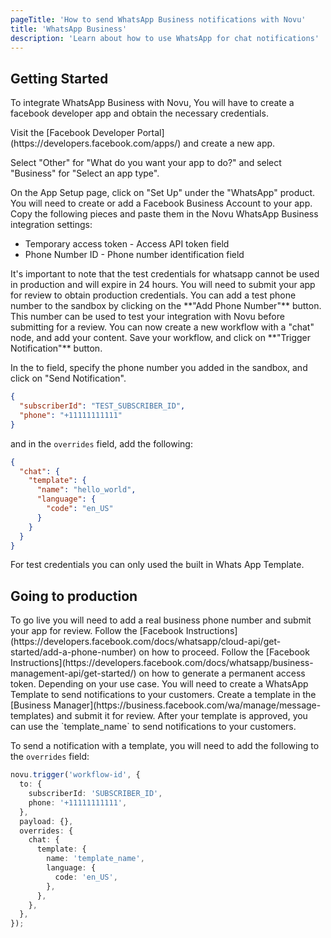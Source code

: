 ```yaml
---
pageTitle: 'How to send WhatsApp Business notifications with Novu'
title: 'WhatsApp Business'
description: 'Learn about how to use WhatsApp for chat notifications'
---
```


## Getting Started

To integrate WhatsApp Business with Novu, You will have to create a facebook developer app and obtain the necessary credentials.

<Steps>
<Step title="Create a Facebook developer app">
Visit the [Facebook Developer Portal](https://developers.facebook.com/apps/) and create a new app.

Select "Other" for "What do you want your app to do?" and select "Business" for "Select an app type".

</Step>

<Step title="Setup WhatsApp product">
  On the App Setup page, click on "Set Up" under the "WhatsApp" product. You will need to create or
  add a Facebook Business Account to your app.
</Step>

<Step title="Send a sandbox message">
Copy the following pieces and paste them in the Novu WhatsApp Business integration settings:

- Temporary access token - Access API token field
- Phone Number ID - Phone number identification field

<Callout type="warn">
  It's important to note that the test credentials for whatsapp cannot be used
  in production and will expire in 24 hours. You will need to submit your app
  for review to obtain production credentials.
</Callout>
</Step>

<Step title="Add a test phone number">
  You can add a test phone number to the sandbox by clicking on the **"Add Phone Number"** button.
  This number can be used to test your integration with Novu before submitting for a review.
</Step>

<Step title="Send a test notification from Novu">
You can now create a new workflow with a "chat" node, and add your content. Save your workflow, and click on **"Trigger Notification"** button.

In the to field, specify the phone number you added in the sandbox, and click on "Send Notification".

```json
{
  "subscriberId": "TEST_SUBSCRIBER_ID",
  "phone": "+11111111111"
}
```

and in the `overrides` field, add the following:

```json
{
  "chat": {
    "template": {
      "name": "hello_world",
      "language": {
        "code": "en_US"
      }
    }
  }
}
```

<Callout type="info">
  For test credentials you can only used the built in Whats App Template.
</Callout>
</Step>
</Steps>

## Going to production

<Steps>
<Step title="Register a business phone number">
To go live you will need to add a real business phone number and submit your app for review.
Follow the [Facebook Instructions](https://developers.facebook.com/docs/whatsapp/cloud-api/get-started/add-a-phone-number) on how to proceed.
</Step>

<Step title="Generate a permanent access token">
  Follow the [Facebook
  Instructions](https://developers.facebook.com/docs/whatsapp/business-management-api/get-started/)
  on how to generate a permanent access token. Depending on your use case.
</Step>

<Step title="Create a WhatsApp template">
You will need to create a WhatsApp Template to send notifications to your customers. Create a template in the [Business Manager](https://business.facebook.com/wa/manage/message-templates) and submit it for review.
After your template is approved, you can use the `template_name` to send notifications to your customers.

To send a notification with a template, you will need to add the following to the `overrides` field:

```typescript
novu.trigger('workflow-id', {
  to: {
    subscriberId: 'SUBSCRIBER_ID',
    phone: '+11111111111',
  },
  payload: {},
  overrides: {
    chat: {
      template: {
        name: 'template_name',
        language: {
          code: 'en_US',
        },
      },
    },
  },
});
```
</Step>
</Steps>
